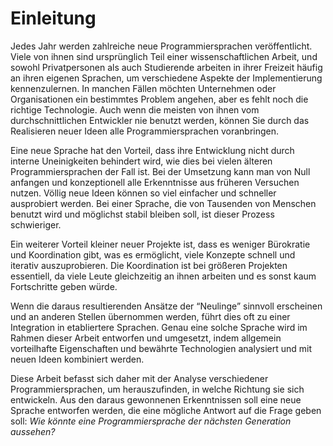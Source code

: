 <!-- # Introduction {#sec-intro} -->
# Einleitung {#sec-intro}

<!--
Every year, numerous new programming languages are released.
A lot of them start out as parts of a scientific thesis, and in their spare time, both private individuals and students frequently work on their own languages to learn about various aspects of implementing them.
In some cases, businesses or organisations wish to address a specific issue, but the right technology is still missing.
Even though the majority of them are never used by the average developer, by realising out new ideas, they can bring all programming languages forward.
-->
Jedes Jahr werden zahlreiche neue Programmiersprachen veröffentlicht.
Viele von ihnen sind ursprünglich Teil einer wissenschaftlichen Arbeit, und sowohl Privatpersonen als auch Studierende arbeiten in ihrer Freizeit häufig an ihren eigenen Sprachen, um verschiedene Aspekte der Implementierung kennenzulernen.
In manchen Fällen möchten Unternehmen oder Organisationen ein bestimmtes Problem angehen, aber es fehlt noch die richtige Technologie.
Auch wenn die meisten von ihnen vom durchschnittlichen Entwickler nie benutzt werden,
können Sie durch das Realisieren neuer Ideen alle Programmiersprachen voranbringen.

<!--
A new language has the advantage that its development is not hampered by internal disagreements,
as is the case with many older programming languages.
When it comes to implementation, one can start from scratch and conceptually use all the findings from previous experiments.
Completely new ideas can be tried out much easier and faster this way.
That process is more difficult with a language that is used by thousands of people and should remain as stable as possible.
-->
Eine neue Sprache hat den Vorteil, dass ihre Entwicklung nicht durch interne Uneinigkeiten behindert wird,
wie dies bei vielen älteren Programmiersprachen der Fall ist.
Bei der Umsetzung kann man von Null anfangen und konzeptionell alle Erkenntnisse aus früheren Versuchen nutzen.
Völlig neue Ideen können so viel einfacher und schneller ausprobiert werden.
Bei einer Sprache, die von Tausenden von Menschen benutzt wird und möglichst stabil bleiben soll, ist dieser Prozess schwieriger.

<!--
Another advantage of small new projects is that there is less bureaucracy and coordination,
which makes it possible to iteratively try out many concepts quickly.
The coordination is essential in larger projects,
as there are many people working on them at the same time, and otherwise there would be little progress.
-->
Ein weiterer Vorteil kleiner neuer Projekte ist, dass es weniger Bürokratie und Koordination gibt,
was es ermöglicht, viele Konzepte schnell und iterativ auszuprobieren.
Die Koordination ist bei größeren Projekten essentiell,
da viele Leute gleichzeitig an ihnen arbeiten und es sonst kaum Fortschritte geben würde.

<!--
If the resulting approaches of the "newcomers" seem to make sense and are adapted in other places,
this often results in an integration into older, more established languages.
Precisely such a language will be designed and implemented in the context of this paper by analysing generally advantageous characteristics, proven technologies, and combining them with new ideas.
-->
Wenn die daraus resultierenden Ansätze der "Neulinge" sinnvoll erscheinen und an anderen Stellen übernommen werden,
führt dies oft zu einer Integration in etabliertere Sprachen.
Genau eine solche Sprache wird im Rahmen dieser Arbeit entworfen und umgesetzt, indem allgemein vorteilhafte Eigenschaften und bewährte Technologien analysiert und mit neuen Ideen kombiniert werden.

<!--
This thesis therefore mainly deals with the analysis of different programming languages in order to find out in which direction they are developing.
From the knowledge gained from this, a new language will be designed,
which should make a possible answer to the question: _What would a next generation programming language look like?_
 -->
Diese Arbeit befasst sich daher mit der Analyse verschiedener Programmiersprachen,
um herauszufinden, in welche Richtung sie sich entwickeln.
Aus den daraus gewonnenen Erkenntnissen soll eine neue Sprache entworfen werden,
die eine mögliche Antwort auf die Frage geben soll: _Wie könnte eine Programmiersprache der nächsten Generation aussehen?_

<!--
- The goal of this paper is the conception and implementation of a new programming language called Rym

- What exactly is a programming language
  - artificial language
  - turing complete
  - general

1. general pros of programming languages
2. flaws of currently used programming languages
3. specific features of Rym based on 2. and adhearing to 1.
-->
